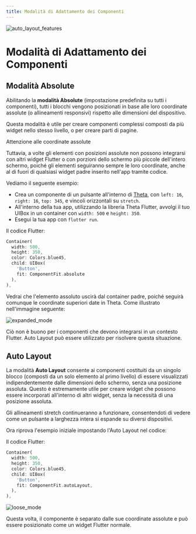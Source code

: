 ```yaml
---
title: Modalità di Adattamento dei Componenti
---
```


![auto_layout_features](https://github.com/buildwiththeta/buildwiththeta/assets/49411143/8c23e82c-f38b-40d6-8465-bae01e868f2d)

# Modalità di Adattamento dei Componenti

## Modalità Absolute

Abilitando la **modalità Absolute** (impostazione predefinita su tutti i componenti), tutti i blocchi vengono posizionati in base alle loro coordinate assolute (o allineamenti responsivi) rispetto alle dimensioni del dispositivo.

Questa modalità è utile per creare componenti complessi composti da più widget nello stesso livello, o per creare parti di pagine.

<Warning>Attenzione alle coordinate assolute</Warning>

Tuttavia, a volte gli elementi con posizioni assolute non possono integrarsi con altri widget Flutter o con porzioni dello schermo più piccole dell'intero schermo, poiché gli elementi seguiranno sempre le loro coordinate, anche al di fuori di qualsiasi widget padre inserito nell'app tramite codice.

Vediamo il seguente esempio:

- Crea un componente di un pulsante all'interno di [Theta](https://app.buildwiththeta.com), con `left: 16`, `right: 16`, `top: 345`, e vincoli orizzontali su `stretch`.
- All'interno della tua app, utilizzando la libreria Theta Flutter, avvolgi il tuo UIBox in un container con `width: 500` e `height: 350`.
- Esegui la tua app con `flutter run`.

Il codice Flutter:

```dart
Container(
  width: 500,
  height: 350,
  color: Colors.blue45,
  child: UIBox(
    'Button', 
    fit: ComponentFit.absolute
  ),
),
```

Vedrai che l'elemento assoluto uscirà dal container padre, poiché seguirà comunque le coordinate superiori date in Theta. Come illustrato nell'immagine seguente:

![expanded_mode](https://github.com/buildwiththeta/buildwiththeta/assets/49411143/d73e382d-eeba-4fd2-b55f-49715a319edd)

Ciò non è buono per i componenti che devono integrarsi in un contesto Flutter. Auto Layout può essere utilizzato per risolvere questa situazione.

## Auto Layout

La modalità **Auto Layout** consente ai componenti costituiti da un singolo blocco (composti da un solo elemento al primo livello) di essere visualizzati indipendentemente dalle dimensioni dello schermo, senza una posizione assoluta. Questo è estremamente utile per creare widget che possono essere incorporati all'interno di altri widget, senza la necessità di una posizione assoluta.

Gli allineamenti stretch continueranno a funzionare, consentendoti di vedere come un pulsante a larghezza intera si espande su diversi dispositivi.

Ora riprova l'esempio iniziale impostando l'Auto Layout nel codice:

Il codice Flutter:

```dart
Container(
  width: 500,
  height: 350,
  color: Colors.blue45,
  child: UIBox(
    'Button', 
    fit: ComponentFit.autoLayout,
  ),
),
```

![loose_mode](https://github.com/buildwiththeta/buildwiththeta/assets/49411143/73b30e95-5f97-4bcf-a53f-a5d02ac0c403)

Questa volta, il componente è separato dalle sue coordinate assolute e può essere posizionato come un widget Flutter normale.


